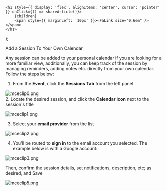 

    <h1 style={{ display: 'flex', alignItems: 'center', cursor: 'pointer' }} onClick={() => shareArticle()}>
        {children} 
        <span style={{ marginLeft: '10px' }}><FaLink size="0.6em" /></span>
    </h1>
);

<ToastContainer />

<ClickableTitle>Add a Session To Your Own Calendar</ClickableTitle>




Any session can be added to your personal calendar if you are looking for a more familiar view, additionally, you can keep track of the session by managing reminders, adding notes etc. directly from your own calendar. Follow the steps below: 


1. From the **Event**, click the **Sessions** **Tab** from the left panel


![mceclip0.png](../../../resources/article-images/14388559467027-Add-a-Session-To-Your-Own-Calendar_1.png)   
2. Locate the desired session, and click the **Calendar icon** next to the session's title


![mceclip1.png](../../../resources/article-images/14388559467027-Add-a-Session-To-Your-Own-Calendar_2.png)


3. Select your **email provider** from the list


![mceclip2.png](../../../resources/article-images/14388559467027-Add-a-Session-To-Your-Own-Calendar_3.png)


4. You'll be routed to **sign in** to the email account you selected. The example below is with a Google account:


![mceclip3.png](../../../resources/article-images/14388559467027-Add-a-Session-To-Your-Own-Calendar_4.png)


Then, confirm the session details, set notifications, description, etc; as desired, and Save


![mceclip5.png](../../../resources/article-images/14388559467027-Add-a-Session-To-Your-Own-Calendar_5.png)



